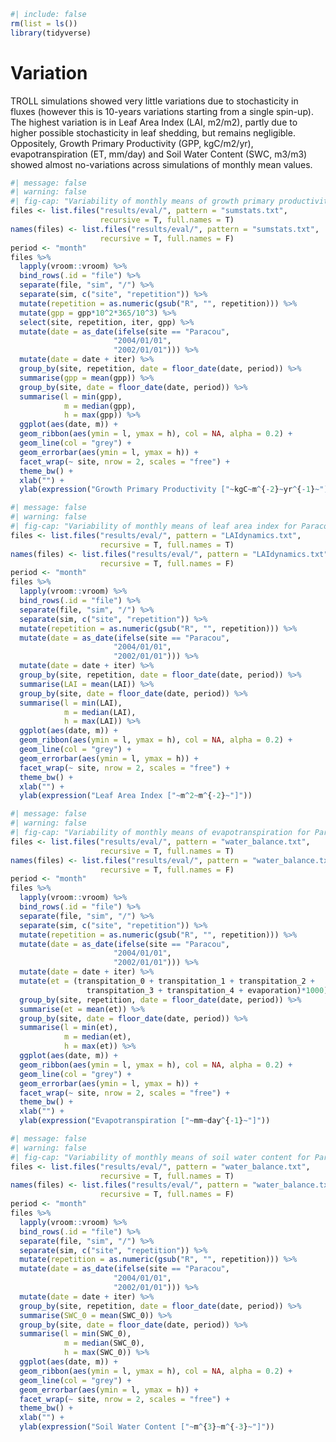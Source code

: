 ```r
#| include: false 
rm(list = ls())
library(tidyverse) 
```

# Variation

TROLL simulations showed very little variations due to stochasticity in fluxes (however this is 10-years variations starting from a single spin-up). The highest variation is in Leaf Area Index (LAI, m2/m2), partly due to higher possible stochasticity in leaf shedding, but remains negligible. Oppositely, Growth Primary Productivity (GPP, kgC/m2/yr), evapotranspiration (ET, mm/day) and Soil Water Content (SWC, m3/m3) showed almost no-variations across simulations of monthly mean values.

```r
#| message: false
#| warning: false
#| fig-cap: "Variability of monthly means of growth primary productivity for Paracou and Tapajos across 10 TROLL simulations."
files <- list.files("results/eval/", pattern = "sumstats.txt", 
                    recursive = T, full.names = T) 
names(files) <- list.files("results/eval/", pattern = "sumstats.txt", 
                    recursive = T, full.names = F) 
period <- "month"
files %>% 
  lapply(vroom::vroom) %>% 
  bind_rows(.id = "file") %>% 
  separate(file, "sim", "/") %>% 
  separate(sim, c("site", "repetition")) %>%
  mutate(repetition = as.numeric(gsub("R", "", repetition))) %>% 
  mutate(gpp = gpp*10^2*365/10^3) %>% 
  select(site, repetition, iter, gpp) %>% 
  mutate(date = as_date(ifelse(site == "Paracou", 
                       "2004/01/01", 
                       "2002/01/01"))) %>% 
  mutate(date = date + iter) %>% 
  group_by(site, repetition, date = floor_date(date, period)) %>% 
  summarise(gpp = mean(gpp)) %>% 
  group_by(site, date = floor_date(date, period)) %>% 
  summarise(l = min(gpp), 
            m = median(gpp), 
            h = max(gpp)) %>% 
  ggplot(aes(date, m)) +
  geom_ribbon(aes(ymin = l, ymax = h), col = NA, alpha = 0.2) +
  geom_line(col = "grey") +
  geom_errorbar(aes(ymin = l, ymax = h)) +
  facet_wrap(~ site, nrow = 2, scales = "free") +
  theme_bw() +
  xlab("") +
  ylab(expression("Growth Primary Productivity ["~kgC~m^{-2}~yr^{-1}~"]")) 
```

```r
#| message: false
#| warning: false
#| fig-cap: "Variability of monthly means of leaf area index for Paracou and Tapajos across 10 TROLL simulations."
files <- list.files("results/eval/", pattern = "LAIdynamics.txt", 
                    recursive = T, full.names = T) 
names(files) <- list.files("results/eval/", pattern = "LAIdynamics.txt", 
                    recursive = T, full.names = F) 
period <- "month"
files %>% 
  lapply(vroom::vroom) %>% 
  bind_rows(.id = "file") %>% 
  separate(file, "sim", "/") %>% 
  separate(sim, c("site", "repetition")) %>%
  mutate(repetition = as.numeric(gsub("R", "", repetition))) %>% 
  mutate(date = as_date(ifelse(site == "Paracou", 
                       "2004/01/01", 
                       "2002/01/01"))) %>% 
  mutate(date = date + iter) %>% 
  group_by(site, repetition, date = floor_date(date, period)) %>% 
  summarise(LAI = mean(LAI)) %>% 
  group_by(site, date = floor_date(date, period)) %>% 
  summarise(l = min(LAI), 
            m = median(LAI), 
            h = max(LAI)) %>% 
  ggplot(aes(date, m)) +
  geom_ribbon(aes(ymin = l, ymax = h), col = NA, alpha = 0.2) +
  geom_line(col = "grey") +
  geom_errorbar(aes(ymin = l, ymax = h)) +
  facet_wrap(~ site, nrow = 2, scales = "free") +
  theme_bw() +
  xlab("") + 
  ylab(expression("Leaf Area Index ["~m^2~m^{-2}~"]")) 
```

```r
#| message: false
#| warning: false
#| fig-cap: "Variability of monthly means of evapotranspiration for Paracou and Tapajos across 10 TROLL simulations."
files <- list.files("results/eval/", pattern = "water_balance.txt", 
                    recursive = T, full.names = T) 
names(files) <- list.files("results/eval/", pattern = "water_balance.txt", 
                    recursive = T, full.names = F) 
period <- "month"
files %>% 
  lapply(vroom::vroom) %>% 
  bind_rows(.id = "file") %>% 
  separate(file, "sim", "/") %>% 
  separate(sim, c("site", "repetition")) %>%
  mutate(repetition = as.numeric(gsub("R", "", repetition))) %>% 
  mutate(date = as_date(ifelse(site == "Paracou", 
                       "2004/01/01", 
                       "2002/01/01"))) %>% 
  mutate(date = date + iter) %>% 
  mutate(et = (transpitation_0 + transpitation_1 + transpitation_2 + 
                 transpitation_3 + transpitation_4 + evaporation)*1000) %>% 
  group_by(site, repetition, date = floor_date(date, period)) %>% 
  summarise(et = mean(et)) %>% 
  group_by(site, date = floor_date(date, period)) %>% 
  summarise(l = min(et), 
            m = median(et), 
            h = max(et)) %>% 
  ggplot(aes(date, m)) +
  geom_ribbon(aes(ymin = l, ymax = h), col = NA, alpha = 0.2) +
  geom_line(col = "grey") +
  geom_errorbar(aes(ymin = l, ymax = h)) +
  facet_wrap(~ site, nrow = 2, scales = "free") +
  theme_bw() +
  xlab("") + 
  ylab(expression("Evapotranspiration ["~mm~day^{-1}~"]")) 
```

```r
#| message: false
#| warning: false
#| fig-cap: "Variability of monthly means of soil water content for Paracou and Tapajos across 10 TROLL simulations."
files <- list.files("results/eval/", pattern = "water_balance.txt", 
                    recursive = T, full.names = T) 
names(files) <- list.files("results/eval/", pattern = "water_balance.txt", 
                    recursive = T, full.names = F) 
period <- "month"
files %>% 
  lapply(vroom::vroom) %>% 
  bind_rows(.id = "file") %>% 
  separate(file, "sim", "/") %>% 
  separate(sim, c("site", "repetition")) %>%
  mutate(repetition = as.numeric(gsub("R", "", repetition))) %>% 
  mutate(date = as_date(ifelse(site == "Paracou", 
                       "2004/01/01", 
                       "2002/01/01"))) %>% 
  mutate(date = date + iter) %>% 
  group_by(site, repetition, date = floor_date(date, period)) %>% 
  summarise(SWC_0 = mean(SWC_0)) %>% 
  group_by(site, date = floor_date(date, period)) %>% 
  summarise(l = min(SWC_0), 
            m = median(SWC_0), 
            h = max(SWC_0)) %>% 
  ggplot(aes(date, m)) +
  geom_ribbon(aes(ymin = l, ymax = h), col = NA, alpha = 0.2) +
  geom_line(col = "grey") +
  geom_errorbar(aes(ymin = l, ymax = h)) +
  facet_wrap(~ site, nrow = 2, scales = "free") +
  theme_bw() +
  xlab("") + 
  ylab(expression("Soil Water Content ["~m^{3}~m^{-3}~"]")) 
```
